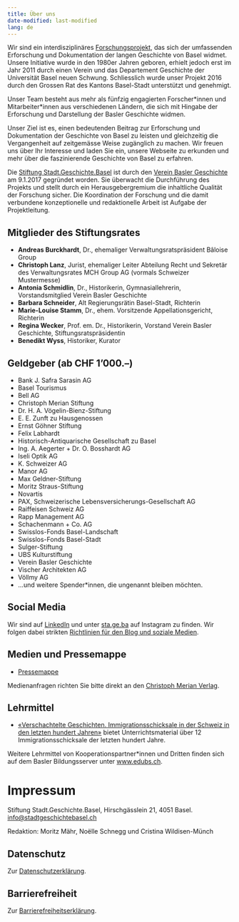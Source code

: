 ```yaml
---
title: Über uns
date-modified: last-modified
lang: de
---
```


Wir sind ein interdisziplinäres [Forschungsprojekt](https://stadtgeschichtebasel.ch/projekt), das sich der umfassenden Erforschung und Dokumentation der langen Geschichte von Basel widmet. Unsere Initiative wurde in den 1980er Jahren geboren, erhielt jedoch erst im Jahr 2011 durch einen Verein und das Departement Geschichte der Universität Basel neuen Schwung. Schliesslich wurde unser Projekt 2016 durch den Grossen Rat des Kantons Basel-Stadt unterstützt und genehmigt.

Unser Team besteht aus mehr als fünfzig engagierten Forscher\*innen und Mitarbeiter\*innen aus verschiedenen Ländern, die sich mit Hingabe der Erforschung und Darstellung der Basler Geschichte widmen.

Unser Ziel ist es, einen bedeutenden Beitrag zur Erforschung und Dokumentation der Geschichte von Basel zu leisten und gleichzeitig die Vergangenheit auf zeitgemässe Weise zugänglich zu machen. Wir freuen uns über Ihr Interesse und laden Sie ein, unsere Webseite zu erkunden und mehr über die faszinierende Geschichte von Basel zu erfahren.

Die [Stiftung Stadt.Geschichte.Basel](https://stiftungen.stiftungschweiz.ch/organisation/stiftung-stadt-geschichte-basel) ist durch den [Verein Basler Geschichte](https://stadtgeschichtebasel.ch/verein) am 9.1.2017 gegründet worden. Sie überwacht die Durchführung des Projekts und stellt durch ein Herausgebergremium die inhaltliche Qualität der Forschung sicher. Die Koordination der Forschung und die damit verbundene konzeptionelle und redaktionelle Arbeit ist Aufgabe der Projektleitung.

## Mitglieder des Stiftungsrates

-   **Andreas Burckhardt**, Dr., ehemaliger Verwaltungsratspräsident Bâloise Group
-   **Christoph Lanz**, Jurist, ehemaliger Leiter Abteilung Recht und Sekretär des Verwaltungsrates MCH Group AG (vormals Schweizer Mustermesse)
-   **Antonia Schmidlin**, Dr., Historikerin, Gymnasiallehrerin, Vorstandsmitglied Verein Basler Geschichte
-   **Barbara Schneider**, Alt Regierungsrätin Basel-Stadt, Richterin
-   **Marie-Louise Stamm**, Dr., ehem. Vorsitzende Appellationsgericht, Richterin
-   **Regina Wecker**, Prof. em. Dr., Historikerin, Vorstand Verein Basler Geschichte, Stiftungsratspräsidentin
-   **Benedikt Wyss**, Historiker, Kurator

## Geldgeber (ab CHF 1’000.--)

-   Bank J. Safra Sarasin AG
-   Basel Tourismus
-   Bell AG
-   Christoph Merian Stiftung
-   Dr. H. A. Vögelin-Bienz-Stiftung
-   E. E. Zunft zu Hausgenossen
-   Ernst Göhner Stiftung
-   Felix Labhardt
-   Historisch-Antiquarische Gesellschaft zu Basel
-   Ing. A. Aegerter + Dr. O. Bosshardt AG
-   Iseli Optik AG
-   K. Schweizer AG
-   Manor AG
-   Max Geldner-Stiftung
-   Moritz Straus-Stiftung
-   Novartis
-   PAX, Schweizerische Lebensversicherungs-Gesellschaft AG
-   Raiffeisen Schweiz AG
-   Rapp Management AG
-   Schachenmann + Co. AG
-   Swisslos-Fonds Basel-Landschaft
-   Swisslos-Fonds Basel-Stadt
-   Sulger-Stiftung
-   UBS Kulturstiftung
-   Verein Basler Geschichte
-   Vischer Architekten AG
-   Völlmy AG
-   …und weitere Spender\*innen, die ungenannt bleiben möchten.

## Social Media

Wir sind auf [LinkedIn](https://www.linkedin.com/company/stadt-geschichte-basel) und unter [sta.ge.ba](https://www.instagram.com/sta.ge.ba/) auf Instagram zu finden. Wir folgen dabei strikten [Richtlinien für den Blog und soziale Medien](https://stadtgeschichtebasel.ch/richtlinien-fuer-den-blog-und-soziale-medien).

## Medien und Pressemappe

-   [Pressemappe](https://stadtgeschichtebasel.ch/pressemappe)

Medienanfragen richten Sie bitte direkt an den [Christoph Merian Verlag](https://www.merianverlag.ch/presse.html).

## Lehrmittel

-   [«Verschachtelte Geschichten. Immigrationsschicksale in der Schweiz in den letzten hundert Jahren»](https://stadtgeschichtebasel.ch/vermittlungsangebot-verschachtelte-geschichten-immigrationsschicksale-in-der-schweiz-in-den-letzten-hundert-jahren) bietet Unterrichtsmaterial über 12 Immigrationsschicksale der letzten hundert Jahre.

Weitere Lehrmittel von Kooperationspartner\*innen und Dritten finden sich auf dem Basler Bildungsserver unter [www.edubs.ch](https://www.edubs.ch/).

# Impressum

Stiftung Stadt.Geschichte.Basel, Hirschgässlein 21, 4051 Basel. [info\@stadtgeschichtebasel.ch](mailto:info@stadtgeschichtebasel.ch)

Redaktion: Moritz Mähr, Noëlle Schnegg und Cristina Wildisen-Münch

## Datenschutz

Zur [Datenschutzerklärung](https://stadtgeschichtebasel.ch/datenschutzerklaerung).

## Barrierefreiheit

Zur [Barrierefreiheitserklärung](https://stadtgeschichtebasel.ch/barrierefreiheitserklaerung).